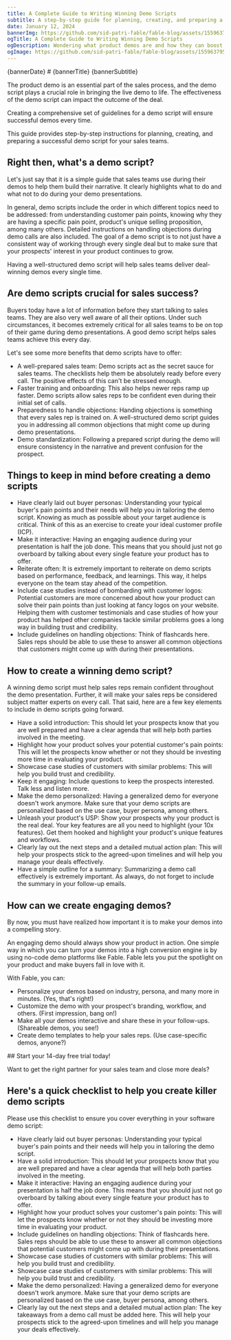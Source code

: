 ```yaml
---
title: A Complete Guide to Writing Winning Demo Scripts
subtitle: A step-by-step guide for planning, creating, and preparing a successful demo script for sales teams.
date: January 12, 2024
bannerImg: https://github.com/sid-patri-fable/fable-blog/assets/155963795/17c6cff0-0722-4680-9baa-ddc9e7597701
ogTitle: A Complete Guide to Writing Winning Demo Scripts
ogDescription: Wondering what product demos are and how they can boost your sales? Look no further! This ultimate guide provides valuable insights and strategies to help you master the art of product demos.
ogImage: https://github.com/sid-patri-fable/fable-blog/assets/155963795/17c6cff0-0722-4680-9baa-ddc9e7597701
---
```




<Banner config={props.config}>
  <div style={{ maxWidth: '768px' }}>
    {bannerDate}
    # {bannerTitle}
    {bannerSubtitle}
  </div>
  <CoverImg src="https://github.com/sid-patri-fable/fable-blog/assets/155963795/17c6cff0-0722-4680-9baa-ddc9e7597701" />
</Banner>

<Content toc={props.toc}>

The product demo is an essential part of the sales process, and the demo script plays a crucial role in bringing the live demo to life. The effectiveness of the demo script can impact the outcome of the deal.

Creating a comprehensive set of guidelines for a demo script will ensure successful demos every time.

This guide provides step-by-step instructions for planning, creating, and preparing a successful demo script for your sales teams.

## Right then, what's a demo script?

Let's just say that it is a simple guide that sales teams use during their demos to help them build their narrative. It clearly highlights what to do and what not to do during your demo presentations.

In general, demo scripts include the order in which different topics need to be addressed: from understanding customer pain points, knowing why they are having a specific pain point, product's unique selling proposition, among many others. Detailed instructions on handling objections during demo calls are also included. The goal of a demo script is to not just have a consistent way of working through every single deal but to make sure that your prospects' interest in your product continues to grow.

Having a well-structured demo script will help sales teams deliver deal-winning demos every single time.

## Are demo scripts crucial for sales success?

Buyers today have a lot of information before they start talking to sales teams. They are also very well aware of all their options. Under such circumstances, it becomes extremely critical for all sales teams to be on top of their game during demo presentations. A good demo script helps sales teams achieve this every day.

Let's see some more benefits that demo scripts have to offer:

- A well-prepared sales team: Demo scripts act as the secret sauce for sales teams. The checklists help them be absolutely ready before every call. The positive effects of this can't be stressed enough.
- Faster training and onboarding: This also helps newer reps ramp up faster. Demo scripts allow sales reps to be confident even during their initial set of calls.
- Preparedness to handle objections: Handing objections is something that every sales rep is trained on. A well-structured demo script guides you in addressing all common objections that might come up during demo presentations.
- Demo standardization: Following a prepared script during the demo will ensure consistency in the narrative and prevent confusion for the prospect.

## Things to keep in mind before creating a demo scripts

- Have clearly laid out buyer personas: Understanding your typical buyer's pain points and their needs will help you in tailoring the demo script. Knowing as much as possible about your target audience is critical. Think of this as an exercise to create your ideal customer profile (ICP).
- Make it interactive: Having an engaging audience during your presentation is half the job done. This means that you should just not go overboard by talking about every single feature your product has to offer.
- Reiterate often: It is extremely important to reiterate on demo scripts based on performance, feedback, and learnings. This way, it helps everyone on the team stay ahead of the competition.
- Include case studies instead of bombarding with customer logos: Potential customers are more concerned about how your product can solve their pain points than just looking at fancy logos on your website. Helping them with customer testimonials and case studies of how your product has helped other companies tackle similar problems goes a long way in building trust and credibility.
- Include guidelines on handling objections: Think of flashcards here. Sales reps should be able to use these to answer all common objections that customers might come up with during their presentations.

## How to create a winning demo script?

A winning demo script must help sales reps remain confident throughout the demo presentation. Further, it will make your sales reps be considered subject matter experts on every call. That said, here are a few key elements to include in demo scripts going forward.

- Have a solid introduction: This should let your prospects know that you are well prepared and have a clear agenda that will help both parties involved in the meeting.
- Highlight how your product solves your potential customer's pain points: This will let the prospects know whether or not they should be investing more time in evaluating your product.
- Showcase case studies of customers with similar problems: This will help you build trust and credibility.
- Keep it engaging: Include questions to keep the prospects interested. Talk less and listen more.
- Make the demo personalized: Having a generalized demo for everyone doesn't work anymore. Make sure that your demo scripts are personalized based on the use case, buyer persona, among others.
- Unleash your product's USP: Show your prospects why your product is the real deal. Your key features are all you need to highlight (your 10x features). Get them hooked and highlight your product's unique features and workflows.
- Clearly lay out the next steps and a detailed mutual action plan: This will help your prospects stick to the agreed-upon timelines and will help you manage your deals effectively.
- Have a simple outline for a summary: Summarizing a demo call effectively is extremely important. As always, do not forget to include the summary in your follow-up emails.

## How can we create engaging demos?

By now, you must have realized how important it is to make your demos into a compelling story.

An engaging demo should always show your product in action. One simple way in which you can turn your demos into a high conversion engine is by using no-code demo platforms like Fable. Fable lets you put the spotlight on your product and make buyers fall in love with it.

With Fable, you can:

- Personalize your demos based on industry, persona, and many more in minutes. (Yes, that's right!)
- Customize the demo with your prospect's branding, workflow, and others. (First impression, bang on!)
- Make all your demos interactive and share these in your follow-ups. (Shareable demos, you see!)
- Create demo templates to help your sales reps. (Use case-specific demos, anyone?)

</Content>

<Promotion config={props.config}>
## Start your 14-day free trial today!

Want to get the right partner for your sales team and close more deals?

<PromotionBannerCta href="https://app.sharefable.com/login" cta='Get started' />
</Promotion>

<Content>

## Here's a quick checklist to help you create killer demo scripts

Please use this checklist to ensure you cover everything in your software demo script:

- Have clearly laid out buyer personas: Understanding your typical buyer's pain points and their needs will help you in tailoring the demo script.
- Have a solid introduction: This should let your prospects know that you are well prepared and have a clear agenda that will help both parties involved in the meeting.
- Make it interactive: Having an engaging audience during your presentation is half the job done. This means that you should just not go overboard by talking about every single feature your product has to offer.
- Highlight how your product solves your customer's pain points: This will let the prospects know whether or not they should be investing more time in evaluating your product.
- Include guidelines on handling objections: Think of flashcards here. Sales reps should be able to use these to answer all common objections that potential customers might come up with during their presentations.
- Showcase case studies of customers with similar problems: This will help you build trust and credibility.
- Showcase case studies of customers with similar problems: This will help you build trust and credibility.
- Make the demo personalized: Having a generalized demo for everyone doesn't work anymore. Make sure that your demo scripts are personalized based on the use case, buyer persona, among others.
- Clearly lay out the next steps and a detailed mutual action plan: The key takeaways from a demo call must be added here. This will help your prospects stick to the agreed-upon timelines and will help you manage your deals effectively.

</Content>
